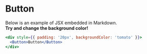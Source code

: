 
# Button

Below is an example of JSX embedded in Markdown. <br /> **Try and change
the background color!**

```jsx live=true
<div style={{ padding: '20px', backgroundColor: 'tomato' }}>
  <Button>Button</Button>
</div>
```
